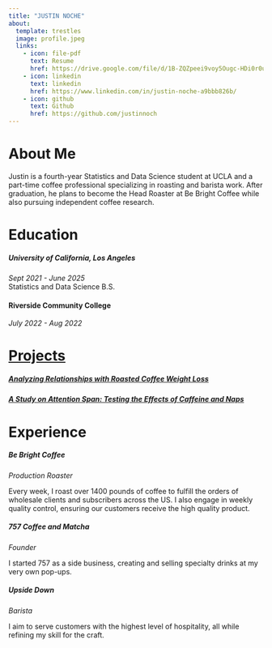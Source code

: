 ```yaml
---
title: "JUSTIN NOCHE"
about:
  template: trestles
  image: profile.jpeg
  links:
    - icon: file-pdf
      text: Resume
      href: https://drive.google.com/file/d/1B-ZQZpeei9voy5Ougc-HDi0r0uIS9D9r/view?usp=sharing  
    - icon: linkedin
      text: linkedin
      href: https://www.linkedin.com/in/justin-noche-a9bbb826b/
    - icon: github
      text: Github
      href: https://github.com/justinnoch
---
```


# About Me

Justin is a fourth-year Statistics and Data Science student at UCLA and a part-time coffee professional specializing in roasting and barista work. After graduation, he plans to become the Head Roaster at Be Bright Coffee while also pursuing independent coffee research.

# Education

##### University of California, Los Angeles

*Sept 2021 - June 2025*\
Statistics and Data Science B.S.

#### Riverside Community College

*July 2022 - Aug 2022*

# [Projects](projects.qmd )

##### [Analyzing Relationships with Roasted Coffee Weight Loss](weightloss.qmd)

##### [A Study on Attention Span: Testing the Effects of Caffeine and Naps](caffeine%20naps.qmd)

# Experience

##### Be Bright Coffee

*Production Roaster*

Every week, I roast over 1400 pounds of coffee to fulfill the orders of wholesale clients and subscribers across the US. I also engage in weekly quality control, ensuring our customers receive the high quality product. 

##### 757 Coffee and Matcha

*Founder*

I started 757 as a side business, creating and selling specialty drinks at my very own pop-ups.

##### Upside Down

*Barista*

I aim to serve customers with the highest level of hospitality, all while refining my skill for the craft.


